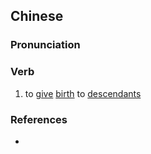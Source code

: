 {{also|遗育}}
==Chinese==
{{zh-forms|s=遗育}}

===Pronunciation===
{{zh-pron
|m=yíyù
|cat=v
}}

===Verb===
{{zh-verb}}

# {{lb|zh|archaic}} to [[give]] [[birth]] to [[descendant]]s

===References===
* {{cite-book
|last=
|first=
|authorlink=
|coauthors=
|year=2007
|title=[[w:Hanyu Da Cidian|Hanyu Da Cidian 3.0]]
|language=Mandarin
|publisher=[[w:Commercial Press|Commercial Press]]
|location=[[Hong Kong]]
}}